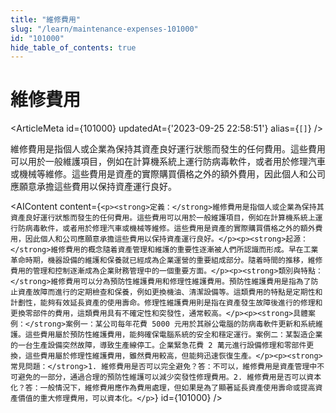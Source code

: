```yaml
---
title: "維修費用"
slug: "/learn/maintenance-expenses-101000"
id: "101000"
hide_table_of_contents: true
---
```



# 維修費用

<ArticleMeta id={101000} updatedAt={'2023-09-25 22:58:51'} alias={`[]`} />
<div className='border-solid border-b border-t-0 my-4 border-[var(--ifm-color-gray-300)]' />

維修費用是指個人或企業為保持其資產良好運行狀態而發生的任何費用。這些費用可以用於一般維護項目，例如在計算機系統上運行防病毒軟件，或者用於修理汽車或機械等維修。這些費用是資產的實際購買價格之外的額外費用，因此個人和公司應願意承擔這些費用以保持資產運行良好。

<AIContent content={`<p><strong>定義：</strong>維修費用是指個人或企業為保持其資產良好運行狀態而發生的任何費用。這些費用可以用於一般維護項目，例如在計算機系統上運行防病毒軟件，或者用於修理汽車或機械等維修。這些費用是資產的實際購買價格之外的額外費用，因此個人和公司應願意承擔這些費用以保持資產運行良好。</p><p><strong>起源：</strong>維修費用的概念隨着資產管理和維護的重要性逐漸被人們所認識而形成。早在工業革命時期，機器設備的維護和保養就已經成為企業運營的重要組成部分。隨着時間的推移，維修費用的管理和控制逐漸成為企業財務管理中的一個重要方面。</p><p><strong>類別與特點：</strong>維修費用可以分為預防性維護費用和修理性維護費用。預防性維護費用是指為了防止資產故障而進行的定期檢查和保養，例如更換機油、清潔設備等。這類費用的特點是定期性和計劃性，能夠有效延長資產的使用壽命。修理性維護費用則是指在資產發生故障後進行的修理和更換零部件的費用，這類費用具有不確定性和突發性，通常較高。</p><p><strong>具體案例：</strong>案例一：某公司每年花費 5000 元用於其辦公電腦的防病毒軟件更新和系統維護。這些費用屬於預防性維護費用，能夠確保電腦系統的安全和穩定運行。案例二：某製造企業的一台生產設備突然故障，導致生產線停工。企業緊急花費 2 萬元進行設備修理和零部件更換，這些費用屬於修理性維護費用，雖然費用較高，但能夠迅速恢復生產。</p><p><strong>常見問題：</strong>1. 維修費用是否可以完全避免？答：不可以，維修費用是資產管理中不可避免的一部分，通過合理的預防性維護可以減少突發性修理費用。2. 維修費用是否可以資本化？答：一般情況下，維修費用應作為費用處理，但如果是為了顯著延長資產使用壽命或提高資產價值的重大修理費用，可以資本化。</p>`} id={101000} />
